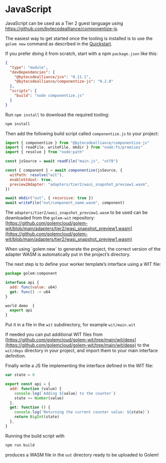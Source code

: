 
# JavaScript

JavaScript can be used as a Tier 2 guest language using https://github.com/bytecodealliance/componentize-js.

The easiest way to get started once the tooling is installed is to use the `golem new` command as described in the [Quickstart](/docs/getting-started/quickstart).

If you prefer doing it from scratch, start with a npm `package.json` like this:

```json
{
  "type": "module",
  "devDependencies": {
    "@bytecodealliance/jco": "0.11.1",
    "@bytecodealliance/componentize-js": "0.2.0"
  },
  "scripts": {
    "build": "node componentize.js"
  }
}
```

Run `npm install` to download the required tooling:

```bash
npm install
```

Then add the following build script called `componentize.js` to your project:

```jsx
import { componentize } from "@bytecodealliance/componentize-js"
import { readFile, writeFile, mkdir } from "node:fs/promises"
import { resolve } from "node:path"

const jsSource = await readFile("main.js", "utf8")

const { component } = await componentize(jsSource, {
  witPath: resolve("wit"),
  enableStdout: true,
  preview2Adapter: "adapters/tier2/wasi_snapshot_preview1.wasm",
})

await mkdir("out", { recursive: true })
await writeFile("out/component_name.wasm", component)
```

The `adapters/tier2/wasi_snapshot_preview1.wasm` to be used can be downloaded from the `golem-wit` repository: [https://github.com/golemcloud/golem-wit/blob/main/adapters/tier2/wasi_snapshot_preview1.wasm](https://github.com/golemcloud/golem-wit/blob/main/adapters/tier2/wasi_snapshot_preview1.wasm)

<Callout>
When using `golem new` to generate the project, the correct version of the adapter WASM is automatically put in the project’s directory.

</Callout>

The next step is to define your worker template’s interface using a WIT file:

```jsx
package golem:component

interface api {
  add: func(value: u64)
  get: func() -> u64
}

world demo  {
  export api
}
```

Put it in a file in the `wit` subdirectory, for example `wit/main.wit`

If needed you can put additional WIT files from [https://github.com/golemcloud/golem-wit/tree/main/wit/deps](https://github.com/golemcloud/golem-wit/tree/main/wit/deps) to the `wit/deps` directory in your project, and import them to your main interface definition.

Finally write a JS file implementing the interface defined in the WIT file:

```jsx
var state = 0

export const api = {
  add: function (value) {
    console.log(`Adding ${value} to the counter`)
    state += Number(value)
  },
  get: function () {
    console.log(`Returning the current counter value: ${state}`)
    return BigInt(state)
  },
}
```

Running the build script with

```jsx
npm run build
```

produces a WASM file in the `out` directory ready to be uploaded to Golem!
